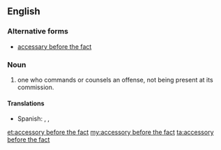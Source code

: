 ==English==

===Alternative forms===
* [[accessary before the fact]] 

===Noun===
{{en-noun|head=[[accessory]] [[before]] [[the]] [[fact]]|accessories before the fact}}

# {{context|legal|lang=en}} one who commands or counsels an offense, not being present at its commission.

====Translations====
{{trans-top|one who commands or counsels an offense}}
* Spanish: {{t-|es|cómplice instigador|m}}, {{t-|es|instigador|m}}, {{t-|es|inductor|m}}
{{trans-mid}}
{{trans-bottom}}

[[et:accessory before the fact]]
[[my:accessory before the fact]]
[[ta:accessory before the fact]]